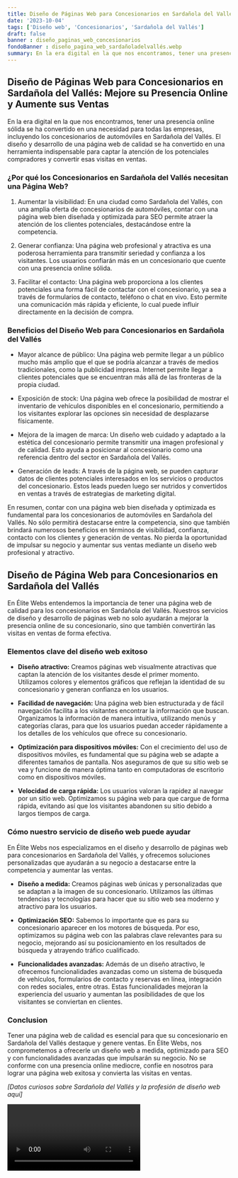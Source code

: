```yaml
---
title: Diseño de Páginas Web para Concesionarios en Sardañola del Vallés
date: '2023-10-04'
tags: ['Diseño web', 'Concesionarios', 'Sardañola del Vallés']
draft: false
banner : diseño_paginas_web_concesionarios
fondoBanner : diseño_pagina_web_sardañoladelvallés.webp
summary: En la era digital en la que nos encontramos, tener una presencia online sólida se ha convertido en una necesidad para todas las empresas, incluyendo los concesionarios de automóviles en Sardañola del Vallés. El diseño y desarrollo de una página web de calidad se ha convertido en una herramienta indispensable para captar la atención de los potenciales compradores y convertir esas visitas en ventas.
---
```


## Diseño de Páginas Web para Concesionarios en Sardañola del Vallés: Mejore su Presencia Online y Aumente sus Ventas

En la era digital en la que nos encontramos, tener una presencia online sólida se ha convertido en una necesidad para todas las empresas, incluyendo los concesionarios de automóviles en Sardañola del Vallés. El diseño y desarrollo de una página web de calidad se ha convertido en una herramienta indispensable para captar la atención de los potenciales compradores y convertir esas visitas en ventas.

### ¿Por qué los Concesionarios en Sardañola del Vallés necesitan una Página Web?

1. Aumentar la visibilidad: En una ciudad como Sardañola del Vallés, con una amplia oferta de concesionarios de automóviles, contar con una página web bien diseñada y optimizada para SEO permite atraer la atención de los clientes potenciales, destacándose entre la competencia.

2. Generar confianza: Una página web profesional y atractiva es una poderosa herramienta para transmitir seriedad y confianza a los visitantes. Los usuarios confiarán más en un concesionario que cuente con una presencia online sólida.

3. Facilitar el contacto: Una página web proporciona a los clientes potenciales una forma fácil de contactar con el concesionario, ya sea a través de formularios de contacto, teléfono o chat en vivo. Esto permite una comunicación más rápida y eficiente, lo cual puede influir directamente en la decisión de compra.

### Beneficios del Diseño Web para Concesionarios en Sardañola del Vallés

- Mayor alcance de público: Una página web permite llegar a un público mucho más amplio que el que se podría alcanzar a través de medios tradicionales, como la publicidad impresa. Internet permite llegar a clientes potenciales que se encuentran más allá de las fronteras de la propia ciudad.

- Exposición de stock: Una página web ofrece la posibilidad de mostrar el inventario de vehículos disponibles en el concesionario, permitiendo a los visitantes explorar las opciones sin necesidad de desplazarse físicamente.

- Mejora de la imagen de marca: Un diseño web cuidado y adaptado a la estética del concesionario permite transmitir una imagen profesional y de calidad. Esto ayuda a posicionar al concesionario como una referencia dentro del sector en Sardañola del Vallés.

- Generación de leads: A través de la página web, se pueden capturar datos de clientes potenciales interesados en los servicios o productos del concesionario. Estos leads pueden luego ser nutridos y convertidos en ventas a través de estrategias de marketing digital.

En resumen, contar con una página web bien diseñada y optimizada es fundamental para los concesionarios de automóviles en Sardañola del Vallés. No sólo permitirá destacarse entre la competencia, sino que también brindará numerosos beneficios en términos de visibilidad, confianza, contacto con los clientes y generación de ventas. No pierda la oportunidad de impulsar su negocio y aumentar sus ventas mediante un diseño web profesional y atractivo.


<GifSeo />

<Cta />

## Diseño de Página Web para Concesionarios en Sardañola del Vallés

En Élite Webs entendemos la importancia de tener una página web de calidad para los concesionarios en Sardañola del Vallés. Nuestros servicios de diseño y desarrollo de páginas web no solo ayudarán a mejorar la presencia online de su concesionario, sino que también convertirán las visitas en ventas de forma efectiva.

### Elementos clave del diseño web exitoso

- **Diseño atractivo:** Creamos páginas web visualmente atractivas que captan la atención de los visitantes desde el primer momento. Utilizamos colores y elementos gráficos que reflejan la identidad de su concesionario y generan confianza en los usuarios.

- **Facilidad de navegación:** Una página web bien estructurada y de fácil navegación facilita a los visitantes encontrar la información que buscan. Organizamos la información de manera intuitiva, utilizando menús y categorías claras, para que los usuarios puedan acceder rápidamente a los detalles de los vehículos que ofrece su concesionario.

- **Optimización para dispositivos móviles:** Con el crecimiento del uso de dispositivos móviles, es fundamental que su página web se adapte a diferentes tamaños de pantalla. Nos aseguramos de que su sitio web se vea y funcione de manera óptima tanto en computadoras de escritorio como en dispositivos móviles.

- **Velocidad de carga rápida:** Los usuarios valoran la rapidez al navegar por un sitio web. Optimizamos su página web para que cargue de forma rápida, evitando así que los visitantes abandonen su sitio debido a largos tiempos de carga.

### Cómo nuestro servicio de diseño web puede ayudar

En Élite Webs nos especializamos en el diseño y desarrollo de páginas web para concesionarios en Sardañola del Vallés, y ofrecemos soluciones personalizadas que ayudarán a su negocio a destacarse entre la competencia y aumentar las ventas.

- **Diseño a medida:** Creamos páginas web únicas y personalizadas que se adaptan a la imagen de su concesionario. Utilizamos las últimas tendencias y tecnologías para hacer que su sitio web sea moderno y atractivo para los usuarios.

- **Optimización SEO:** Sabemos lo importante que es para su concesionario aparecer en los motores de búsqueda. Por eso, optimizamos su página web con las palabras clave relevantes para su negocio, mejorando así su posicionamiento en los resultados de búsqueda y atrayendo tráfico cualificado.

- **Funcionalidades avanzadas:** Además de un diseño atractivo, le ofrecemos funcionalidades avanzadas como un sistema de búsqueda de vehículos, formularios de contacto y reservas en línea, integración con redes sociales, entre otras. Estas funcionalidades mejoran la experiencia del usuario y aumentan las posibilidades de que los visitantes se conviertan en clientes.

### Conclusion

Tener una página web de calidad es esencial para que su concesionario en Sardañola del Vallés destaque y genere ventas. En Élite Webs, nos comprometemos a ofrecerle un diseño web a medida, optimizado para SEO y con funcionalidades avanzadas que impulsarán su negocio. No se conforme con una presencia online mediocre, confíe en nosotros para lograr una página web exitosa y convierta las visitas en ventas.

*[Datos curiosos sobre Sardañola del Vallés y la profesión de diseño web aquí]*

<Video />

<CtaBot job='Concesionarios' city='Sardañola del Vallés'/>

<Gmaps query='Sardañola del Vallés+españa+maps' />